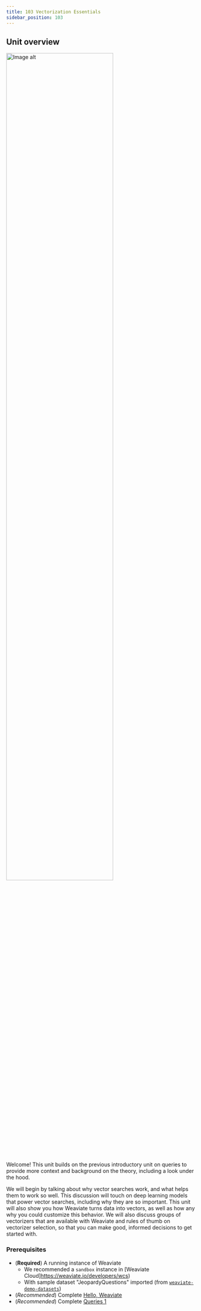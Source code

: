 ```yaml
---
title: 103 Vectorization Essentials
sidebar_position: 103
---
```


## <i class="fa-solid fa-chalkboard-user"></i> Unit overview


<img src={imageUrl} alt="Image alt" width="75%"/>

<!-- Provide context for this course, in addition to the concrete learning goals and outcomes. Why would someone want to do this unit? -->

Welcome! This unit builds on the previous introductory unit on queries to provide more context and background on the theory, including a look under the hood.

We will begin by talking about why vector searches work, and what helps them to work so well. This discussion will touch on deep learning models that power vector searches, including why they are so important. This unit will also show you how Weaviate turns data into vectors, as well as how any why you could customize this behavior. We will also discuss groups of vectorizers that are available with Weaviate and rules of thumb on vectorizer selection, so that you can make good, informed decisions to get started with.

### <i class="fa-solid fa-clipboard-list-check"></i> Prerequisites

- (**Required**) A running instance of Weaviate
  - We recommended a `sandbox` instance in [Weaviate Cloud]https://weaviate.io/developers/wcs)
  - With sample dataset "JeopardyQuestions" imported (from [`weaviate-demo-datasets`](https://pypi.org/project/weaviate-demo-datasets/))
- (*Recommended*) Complete [Hello, Weaviate](../101_hello_weaviate/index.mdx)
- (*Recommended*) Complete [Queries 1](../102_queries_1/index.mdx)


<LearningGoals unitName="vectorization_essentials"/>
